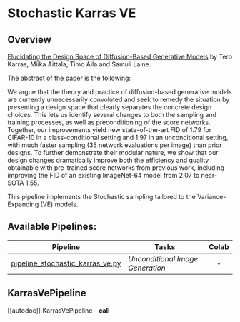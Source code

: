 # Stochastic Karras VE

## Overview

[Elucidating the Design Space of Diffusion-Based Generative Models](https://arxiv.org/abs/2206.00364) by Tero Karras, Miika Aittala, Timo Aila and Samuli Laine.

The abstract of the paper is the following:

We argue that the theory and practice of diffusion-based generative models are currently unnecessarily convoluted and seek to remedy the situation by presenting a design space that clearly separates the concrete design choices. This lets us identify several changes to both the sampling and training processes, as well as preconditioning of the score networks. Together, our improvements yield new state-of-the-art FID of 1.79 for CIFAR-10 in a class-conditional setting and 1.97 in an unconditional setting, with much faster sampling (35 network evaluations per image) than prior designs. To further demonstrate their modular nature, we show that our design changes dramatically improve both the efficiency and quality obtainable with pre-trained score networks from previous work, including improving the FID of an existing ImageNet-64 model from 2.07 to near-SOTA 1.55.

This pipeline implements the Stochastic sampling tailored to the Variance-Expanding (VE) models.


## Available Pipelines:

| Pipeline | Tasks | Colab
|---|---|:---:|
| [pipeline_stochastic_karras_ve.py](https://github.com/huggingface/diffusers/blob/main/src/diffusers/pipelines/stochastic_karras_ve/pipeline_stochastic_karras_ve.py) | *Unconditional Image Generation* | - |


## KarrasVePipeline
[[autodoc]] KarrasVePipeline
    - __call__
